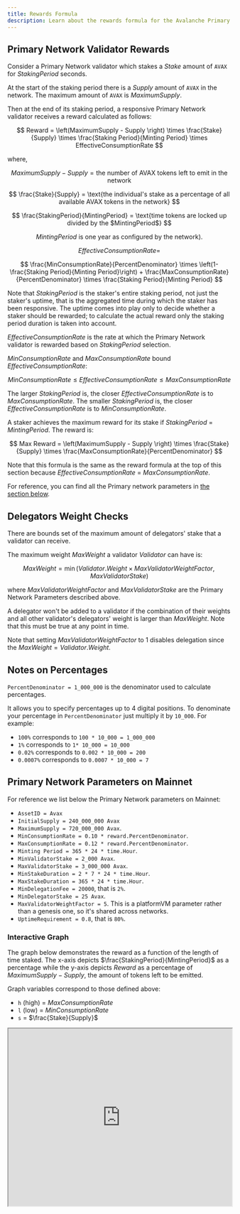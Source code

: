 ```yaml
---
title: Rewards Formula
description: Learn about the rewards formula for the Avalanche Primary Network
---
```


## Primary Network Validator Rewards

Consider a Primary Network validator which stakes a $Stake$ amount of `AVAX` for $StakingPeriod$ seconds.

At the start of the staking period there is a $Supply$ amount of `AVAX` in the network. The maximum amount of `AVAX` is $MaximumSupply$.

Then at the end of its staking period, a responsive Primary Network validator receives a reward calculated as follows:

$$
Reward = \left(MaximumSupply - Supply \right) \times \frac{Stake}{Supply} \times \frac{Staking Period}{Minting Period} \times EffectiveConsumptionRate
$$

where,

$$
MaximumSupply - Supply = \text{the number of AVAX tokens left to emit in the network}
$$

$$
\frac{Stake}{Supply} = \text{the individual's stake as a percentage of all available AVAX tokens in the network}
$$

$$
\frac{StakingPeriod}{MintingPeriod} = \text{time tokens are locked up divided by the $MintingPeriod$}
$$

$$
\text{$MintingPeriod$ is one year as configured by the network).}
$$

$$
EffectiveConsumptionRate =
$$

$$
\frac{MinConsumptionRate}{PercentDenominator} \times \left(1- \frac{Staking Period}{Minting Period}\right) + \frac{MaxConsumptionRate}{PercentDenominator} \times \frac{Staking Period}{Minting Period}
$$

Note that $StakingPeriod$ is the staker's entire staking period, not just the staker's uptime, that is the aggregated time during which the staker has been responsive. The uptime comes into play only to decide whether a staker should be rewarded; to calculate the actual reward only the staking period duration is taken into account.

$EffectiveConsumptionRate$ is the rate at which the Primary Network validator is rewarded based on $StakingPeriod$ selection.

$MinConsumptionRate$ and $MaxConsumptionRate$ bound $EffectiveConsumptionRate$:

$$
MinConsumptionRate \leq EffectiveConsumptionRate \leq MaxConsumptionRate
$$

The larger $StakingPeriod$ is, the closer $EffectiveConsumptionRate$ is to $MaxConsumptionRate$. The smaller $StakingPeriod$ is, the closer $EffectiveConsumptionRate$ is to $MinConsumptionRate$.

A staker achieves the maximum reward for its stake if $StakingPeriod$ = $Minting Period$. The reward is:

$$
Max Reward = \left(MaximumSupply - Supply \right) \times \frac{Stake}{Supply} \times \frac{MaxConsumptionRate}{PercentDenominator}
$$

Note that this formula is the same as the reward formula at the top of this section because $EffectiveConsumptionRate$ = $MaxConsumptionRate$.

For reference, you can find all the Primary network parameters in [the section below](#primary-network-parameters-on-mainnet).

## Delegators Weight Checks

There are bounds set of the maximum amount of delegators' stake that a validator can receive.

The maximum weight $MaxWeight$ a validator $Validator$ can have is:

$$
MaxWeight = \min(Validator.Weight \times MaxValidatorWeightFactor, MaxValidatorStake)
$$

where $MaxValidatorWeightFactor$ and $MaxValidatorStake$ are the Primary Network Parameters described above.

A delegator won't be added to a validator if the combination of their weights and all other validator's delegators' weight is larger than $MaxWeight$. Note that this must be true at any point in time.

Note that setting $MaxValidatorWeightFactor$ to 1 disables delegation since the $MaxWeight = Validator.Weight$.

## Notes on Percentages

`PercentDenominator = 1_000_000` is the denominator used to calculate percentages.

It allows you to specify percentages up to 4 digital positions. To denominate your percentage in `PercentDenominator` just multiply it by `10_000`. For example:

- `100%` corresponds to `100 * 10_000 = 1_000_000`
- `1%` corresponds to `1* 10_000 = 10_000`
- `0.02%` corresponds to `0.002 * 10_000 = 200`
- `0.0007%` corresponds to `0.0007 * 10_000 = 7`

## Primary Network Parameters on Mainnet

For reference we list below the Primary Network parameters on Mainnet:

- `AssetID = Avax`
- `InitialSupply = 240_000_000 Avax`
- `MaximumSupply = 720_000_000 Avax`.
- `MinConsumptionRate = 0.10 * reward.PercentDenominator`.
- `MaxConsumptionRate = 0.12 * reward.PercentDenominator`.
- `Minting Period = 365 * 24 * time.Hour`.
- `MinValidatorStake = 2_000 Avax`.
- `MaxValidatorStake = 3_000_000 Avax`.
- `MinStakeDuration = 2 * 7 * 24 * time.Hour`.
- `MaxStakeDuration = 365 * 24 * time.Hour`.
- `MinDelegationFee = 20000`, that is `2%`.
- `MinDelegatorStake = 25 Avax`.
- `MaxValidatorWeightFactor = 5`. This is a platformVM parameter rather than a genesis one, so it's shared across networks.
- `UptimeRequirement = 0.8`, that is `80%`.

### Interactive Graph

The graph below demonstrates the reward as a function of the length of time
staked. The x-axis depicts $\frac{StakingPeriod}{MintingPeriod}$ as a percentage
while the y-axis depicts $Reward$ as a percentage of $MaximumSupply - Supply$,
the amount of tokens left to be emitted.

Graph variables correspond to those defined above:

- `h` (high) = $MaxConsumptionRate$
- `l` (low) = $MinConsumptionRate$
- `s` = $\frac{Stake}{Supply}$

<iframe src="https://www.desmos.com/calculator/uqtank2gcn" width="100%" height="400px"></iframe>
